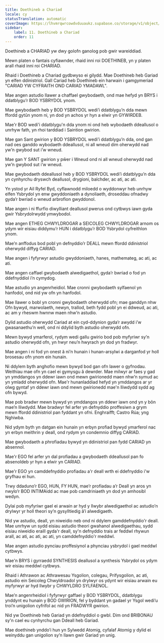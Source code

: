 ```yaml
---
title: Doethineb a Chariad
locale: cy
statusTranslation: automatic
coverImage: https://lhvmrqwrcowdvduuaukz.supabase.co/storage/v1/object/public/strapi-uploads/small_cover-educacion-fundamental.webp-2d51a7828a2b1309555be27f7e2a61a0.webp
sidebar:
    label: 11. Doethineb a Chariad
    order: 11
---
```

Doethineb a CHARIAD yw dwy golofn ganolog pob gwir wareiddiad.

Mewn platen o fantais cyfiawnder, rhaid inni roi DOETHINEB, yn y platen arall rhaid inni roi CHARIAD.

Rhaid i Doethineb a Chariad gydbwyso ei gilydd. Mae Doethineb heb Gariad yn elfen ddinistriol. Gall Cariad heb Doethineb ein harwain i gamgymeriad "CARIAD YW CYFRAITH OND CARIAD YMADAWL".

Mae angen astudio llawer a chaffael gwybodaeth, ond mae hefyd yn BRYS i ddatblygu’r BOD YSBRYDOL ynom.

Mae gwybodaeth heb y BOD YSBRYDOL wedi’i ddatblygu’n dda mewn ffordd gytûn ynom ni, yn dod yn achos yr hyn a elwir yn GYWIRDEB.

Mae'r BOD wedi'i ddatblygu'n dda ynom ni ond heb wybodaeth ddeallusol o unrhyw fath, yn rhoi tarddiad i Saintion gwirion.

Mae gan Sant gwirion y BOD YSBRYDOL wedi’i ddatblygu’n dda, ond gan nad oes ganddo wybodaeth ddeallusol, ni all wneud dim oherwydd nad yw’n gwybod sut i’w wneud.

Mae gan Y SANT gwirion y pŵer i Wneud ond ni all wneud oherwydd nad yw’n gwybod sut i’w wneud.

Mae gwybodaeth ddeallusol heb y BOD YSBRYDOL wedi’i ddatblygu’n dda yn cynhyrchu dryswch deallusol, drygioni, balchder, ac ati, ac ati.

Yn ystod yr Ail Ryfel Byd, cyflawnodd miloedd o wyddonwyr heb unrhyw elfen Ysbrydol yn enw gwyddoniaeth a dynoliaeth, droseddau ofnadwy gyda’r bwriad o wneud arbrofion gwyddonol.

Mae angen i ni ffurfio diwylliant deallusol pwerus ond cytbwys iawn gyda gwir Ysbrydolrwydd ymwybodol.

Mae angen ETHEG CHWYLDROGAR a SEICOLEG CHWYLDROGAR arnom os ydym wir eisiau diddymu’r HUN i ddatblygu’r BOD Ysbrydol cyfreithlon ynom.

Mae’n anffodus bod pobl yn defnyddio’r DEALL mewn ffordd ddinistriol oherwydd diffyg CARIAD.

Mae angen i fyfyrwyr astudio gwyddoniaeth, hanes, mathemateg, ac ati, ac ati.

Mae angen caffael gwybodaeth alwedigaethol, gyda’r bwriad o fod yn ddefnyddiol i’n cymydog.

Mae astudio yn angenrheidiol. Mae cronni gwybodaeth sylfaenol yn hanfodol, ond nid yw ofn yn hanfodol.

Mae llawer o bobl yn cronni gwybodaeth oherwydd ofn; mae ganddyn nhw Ofn bywyd, marwolaeth, newyn, trallod, beth fydd pobl yn ei ddweud, ac ati, ac am y rheswm hwnnw maen nhw’n astudio.

Dylid astudio oherwydd Cariad at ein cyd-ddynion gyda’r awydd i’w gwasanaethu’n well, ond ni ddylid byth astudio oherwydd ofn.

Mewn bywyd ymarferol, rydym wedi gallu gwirio bod pob myfyriwr sy’n astudio oherwydd ofn, yn hwyr neu’n hwyrach yn dod yn fradwyr.

Mae angen i ni fod yn onest â ni’n hunain i hunan-arsylwi a darganfod yr holl brosesau ofn ynom ein hunain.

Ni ddylem byth anghofio mewn bywyd bod gan ofn lawer o gyfnodau. Weithiau mae ofn yn cael ei gymysgu â dewrder. Mae milwyr ar faes y gad yn ymddangos yn ddewr iawn ond mewn gwirionedd maen nhw’n symud ac yn ymladd oherwydd ofn. Mae'r hunanladdiad hefyd yn ymddangos ar yr olwg gyntaf yn ddewr iawn ond mewn gwirionedd mae'n lliwdydd sydd ag ofn bywyd.

Mae pob bradwr mewn bywyd yn ymddangos yn ddewr iawn ond yn y bôn mae’n lliwdydd. Mae bradwyr fel arfer yn defnyddio proffesiwn a grym mewn ffordd ddinistriol pan fyddant yn ofni. Enghraifft; Castro Rúa; yng Nghiwba.

Nid ydym byth yn datgan ein hunain yn erbyn profiad bywyd ymarferol nac yn erbyn meithrin y deall, ond rydym yn condemnio diffyg CARIAD.

Mae gwybodaeth a phrofiadau bywyd yn ddinistriol pan fydd CARIAD yn absennol.

Mae'r EGO fel arfer yn dal profiadau a gwybodaeth ddeallusol pan fo absenoldeb yr hyn a elwir yn CARIAD.

Mae'r EGO yn camddefnyddio profiadau a'r deall wrth ei ddefnyddio i'w gryfhau ei hun.

Trwy ddaduno’r EGO, HUN, FY HUN, mae’r profiadau a’r Deall yn aros yn nwylo’r BOD INTIMAidd ac mae pob camdriniaeth yn dod yn amhosibl wedyn.

Dylai pob myfyriwr gael ei arwain ar hyd y llwybr alwedigaethol ac astudio’n drylwyr yr holl theori sy’n gysylltiedig â’i alwedigaeth.

Nid yw astudio, deall, yn niweidio neb ond ni ddylem gamddefnyddio'r deall. Mae unrhyw un sydd eisiau astudio theori gwahanol alwedigaethau, sydd eisiau niweidio eraill gyda'r deall, sy'n defnyddio trais ar feddwl rhywun arall, ac ati, ac ati, ac ati, yn camddefnyddio'r meddwl.

Mae angen astudio pynciau proffesiynol a phynciau ysbrydol i gael meddwl cytbwys.

Mae'n BRYS i gyrraedd SYNTHESIS deallusol a synthesis Ysbrydol os ydym wir eisiau meddwl cytbwys.

Rhaid i Athrawon ac Athrawesau Ysgolion, colegau, Prifysgolion, ac ati, astudio ein Seicoleg Chwyldroadol yn drylwyr os ydynt wir eisiau arwain eu myfyrwyr ar hyd llwybr y CHWYLDRO SYLFAENOL.

Mae’n angenrheidiol i fyfyrwyr gaffael y BOD YSBRYDOL, ddatblygu ynddynt eu hunain y BOD GWIRION, fel y byddant yn gadael yr Ysgol wedi’u troi’n unigolion cyfrifol ac nid yn FRADWYR gwirion.

Nid yw Doethineb heb Gariad yn ddefnyddiol o gwbl. Dim ond BRIBONAU sy'n cael eu cynhyrchu gan Ddeall heb Gariad.

Mae doethineb ynddo’i hun yn Sylwedd Atomig, cyfalaf Atomig y dylid ei weinyddu gan unigolion sy’n llawn gwir Gariad yn unig.

